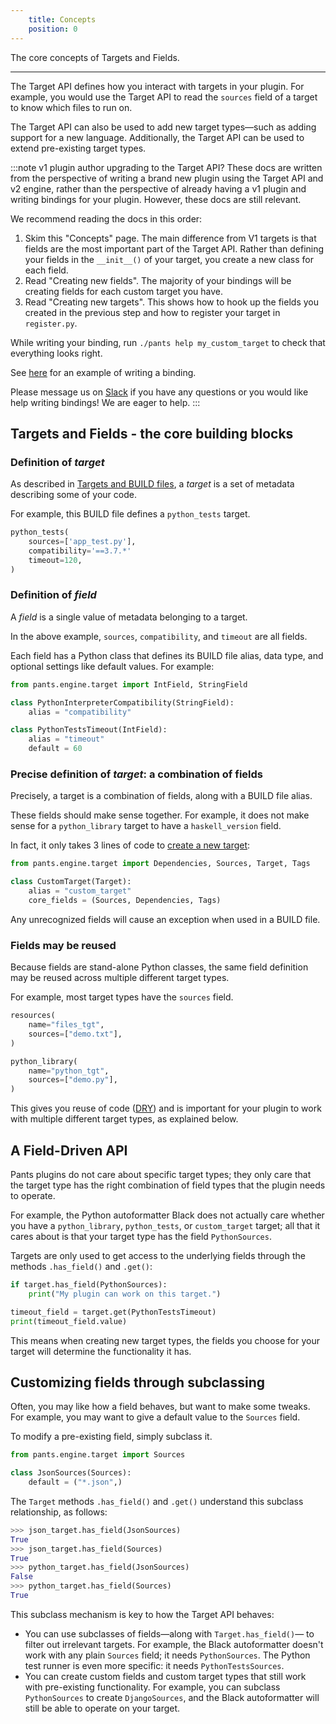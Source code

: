 ```yaml
---
    title: Concepts
    position: 0
---
```


The core concepts of Targets and Fields.

---

The Target API defines how you interact with targets in your plugin. For example, you would use the Target API to read the `sources` field of a target to know which files to run on.

The Target API can also be used to add new target types—such as adding support for a new language. Additionally, the Target API can be used to extend pre-existing target types.

:::note v1 plugin author upgrading to the Target API?
These docs are written from the perspective of writing a brand new plugin using the Target API and v2 engine, rather than the perspective of already having a v1 plugin and writing bindings for your plugin. However, these docs are still relevant.

We recommend reading the docs in this order:

1. Skim this "Concepts" page. The main difference from V1 targets is that fields are the most important part of the Target API. Rather than defining your fields in the `__init__()` of your target, you create a new class for each field.
2. Read "Creating new fields". The majority of your bindings will be creating fields for each custom target you have.
3. Read "Creating new targets". This shows how to hook up the fields you created in the previous step and how to register your target in `register.py`.

While writing your binding, run `./pants help my_custom_target` to check that everything looks right.

See [here](https://gist.github.com/Eric-Arellano/f83dcb8cfb891afe6af50f4b15707894) for an example of writing a binding.

Please message us on [Slack](/community/members) if you have any questions or you would like help writing bindings! We are eager to help.
:::

## Targets and Fields - the core building blocks

### Definition of _target_

As described in [Targets and BUILD files](../../using-pants/concepts/targets-and-build-files.mdx), a _target_ is a set of metadata describing some of your code.

For example, this BUILD file defines a `python_tests` target.

```python title="title="BUILD""
python_tests(
    sources=['app_test.py'],
    compatibility='==3.7.*'
    timeout=120,
)
```

### Definition of _field_

A _field_ is a single value of metadata belonging to a target.

In the above example, `sources`, `compatibility`, and `timeout` are all fields.

Each field has a Python class that defines its BUILD file alias, data type, and optional settings like default values. For example:

```python title="title="example_fields.py""
from pants.engine.target import IntField, StringField

class PythonInterpreterCompatibility(StringField):
    alias = "compatibility"

class PythonTestsTimeout(IntField):
    alias = "timeout"
    default = 60

```

### Precise definition of _target_: a combination of fields

Precisely, a target is a combination of fields, along with a BUILD file alias.

These fields should make sense together. For example, it does not make sense for a `python_library` target to have a `haskell_version` field.

In fact, it only takes 3 lines of code to [create a new target](./creating-new-targets.mdx):

```python title="title="plugin_target_type.py""
from pants.engine.target import Dependencies, Sources, Target, Tags

class CustomTarget(Target):
    alias = "custom_target"
    core_fields = (Sources, Dependencies, Tags)
```

Any unrecognized fields will cause an exception when used in a BUILD file.

### Fields may be reused

Because fields are stand-alone Python classes, the same field definition may be reused across multiple different target types.

For example, most target types have the `sources` field.

```python title="title="BUILD""
resources(
    name="files_tgt",
    sources=["demo.txt"],
)

python_library(
    name="python_tgt",
    sources=["demo.py"],
)
```

This gives you reuse of code ([DRY](https://en.wikipedia.org/wiki/Don't_repeat_yourself)) and is important for your plugin to work with multiple different target types, as explained below.

## A Field-Driven API

Pants plugins do not care about specific target types; they only care that the target type has the right combination of field types that the plugin needs to operate.

For example, the Python autoformatter Black does not actually care whether you have a `python_library`, `python_tests`, or `custom_target` target; all that it cares about is that your target type has the field `PythonSources`.

Targets are only used to get access to the underlying fields through the methods `.has_field()` and `.get()`:

```python
if target.has_field(PythonSources):
    print("My plugin can work on this target.")

timeout_field = target.get(PythonTestsTimeout)
print(timeout_field.value)
```

This means when creating new target types, the fields you choose for your target will determine the functionality it has.

## Customizing fields through subclassing

Often, you may like how a field behaves, but want to make some tweaks. For example, you may want to give a default value to the `Sources` field.

To modify a pre-existing field, simply subclass it.

```python
from pants.engine.target import Sources

class JsonSources(Sources):
    default = ("*.json",)
```

The `Target` methods `.has_field()` and `.get()` understand this subclass relationship, as follows:

```python
>>> json_target.has_field(JsonSources)
True
>>> json_target.has_field(Sources)
True
>>> python_target.has_field(JsonSources)
False
>>> python_target.has_field(Sources)
True
```

This subclass mechanism is key to how the Target API behaves:

- You can use subclasses of fields—along with `Target.has_field()`— to filter out irrelevant targets. For example, the Black autoformatter doesn't work with any plain `Sources` field; it needs `PythonSources`. The Python test runner is even more specific: it needs `PythonTestsSources`.
- You can create custom fields and custom target types that still work with pre-existing functionality. For example, you can subclass `PythonSources` to create `DjangoSources`, and the Black autoformatter will still be able to operate on your target.
